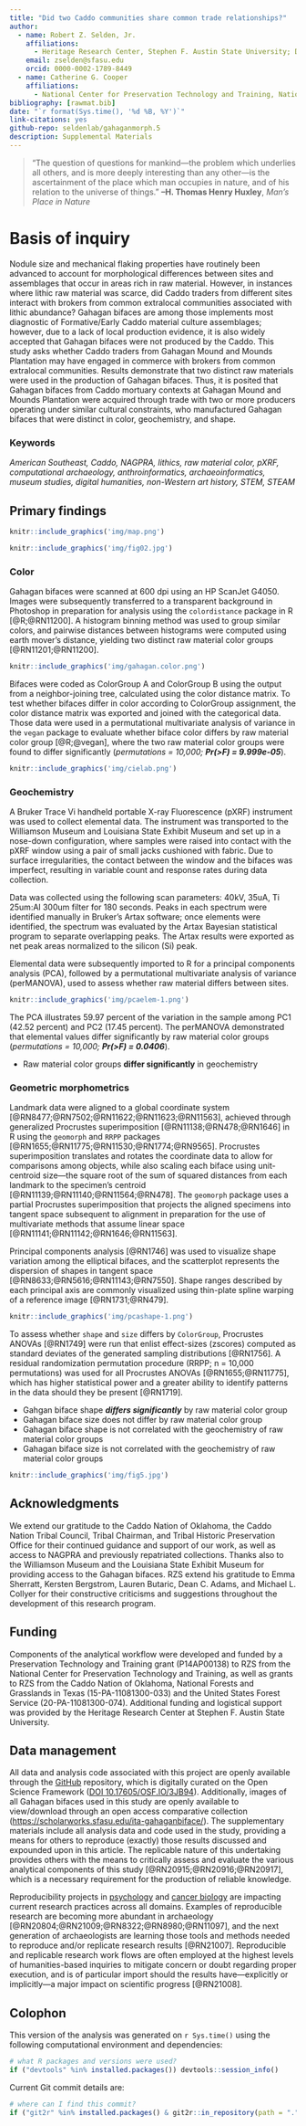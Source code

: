 ```yaml
---
title: "Did two Caddo communities share common trade relationships?"
author:
  - name: Robert Z. Selden, Jr.
    affiliations:
      - Heritage Research Center, Stephen F. Austin State University; Department of Biology, Stephen F. Austin State University; Texas Archeological Research Laboratory, The University of Texas at Austin; and Cultural Heritage Department, Jean Monnet University
    email: zselden@sfasu.edu
    orcid: 0000-0002-1789-8449
  - name: Catherine G. Cooper
    affiliations:
      - National Center for Preservation Technology and Training, National Park Service
bibliography: [rawmat.bib]
date: "`r format(Sys.time(), '%d %B, %Y')`"
link-citations: yes
github-repo: seldenlab/gahaganmorph.5
description: Supplemental Materials
---
```


>“The question of questions for mankind—the problem which underlies all others, and is more deeply interesting than any other—is the ascertainment of the place which man occupies in nature, and of his relation to the universe of things.” **–H. Thomas Henry Huxley**, _Man’s Place in Nature_

# Basis of inquiry

Nodule size and mechanical flaking properties have routinely been advanced to account for morphological differences between sites and assemblages that occur in areas rich in raw material. However, in instances where lithic raw material was scarce, did Caddo traders from different sites interact with brokers from common extralocal communities associated with lithic abundance? Gahagan bifaces are among those implements most diagnostic of Formative/Early Caddo material culture assemblages; however, due to a lack of local production evidence, it is also widely accepted that Gahagan bifaces were not produced by the Caddo. This study asks whether Caddo traders from Gahagan Mound and Mounds Plantation may have engaged in commerce with brokers from common extralocal communities. Results demonstrate that two distinct raw materials were used in the production of Gahagan bifaces. Thus, it is posited that Gahagan bifaces from Caddo mortuary contexts at Gahagan Mound and Mounds Plantation were acquired through trade with two or more producers operating under similar cultural constraints, who manufactured Gahagan bifaces that were distinct in color, geochemistry, and shape.

### Keywords

_American Southeast, Caddo, NAGPRA, lithics, raw material color, pXRF, computational archaeology, anthroinformatics, archaeoinformatics, museum studies, digital humanities, non-Western art history, STEM, STEAM_

## Primary findings

```r
knitr::include_graphics('img/map.png')
```

```r
knitr::include_graphics('img/fig02.jpg')
```

### Color

Gahagan bifaces were scanned at 600 dpi using an HP ScanJet G4050. Images were subsequently transferred to a transparent background in Photoshop in preparation for analysis using the `colordistance` package in R [@R;@RN11200]. A histogram binning method was used to group similar colors, and pairwise distances between histograms were computed using earth mover’s distance, yielding two distinct raw material color groups [@RN11201;@RN11200].

```r
knitr::include_graphics('img/gahagan.color.png')
```

Bifaces were coded as ColorGroup A and ColorGroup B using the output from a neighbor-joining tree, calculated using the color distance matrix. To test whether bifaces differ in color according to ColorGroup assignment, the color distance matrix was exported and joined with the categorical data. Those data were used in a permutational multivariate analysis of variance in the `vegan` package to evaluate whether biface color differs by raw material color group [@R;@vegan], where the two raw material color groups were found to differ significantly (_permutations = 10,000; **Pr(>F) = 9.999e-05**_).

```r
knitr::include_graphics('img/cielab.png')
```

### Geochemistry

A Bruker Trace Vi handheld portable X-ray Fluorescence (pXRF) instrument was used to collect elemental data. The instrument was transported to the Williamson Museum and Louisiana State Exhibit Museum and set up in a nose-down configuration, where samples were raised into contact with the pXRF window using a pair of small jacks cushioned with fabric. Due to surface irregularities, the contact between the window and the bifaces was imperfect, resulting in variable count and response rates during data collection.

Data was collected using the following scan parameters: 40kV, 35uA, Ti 25um:Al 300um filter for 180 seconds. Peaks in each spectrum were identified manually in Bruker’s Artax software; once elements were identified, the spectrum was evaluated by the Artax Bayesian statistical program to separate overlapping peaks. The Artax results were exported as net peak areas normalized to the silicon (Si) peak.

Elemental data were subsequently imported to R for a principal components analysis (PCA), followed by a permutational multivariate analysis of variance (perMANOVA), used to assess whether raw material differs between sites.

```r
knitr::include_graphics('img/pcaelem-1.png')
```

The PCA illustrates 59.97 percent of the variation in the sample among PC1 (42.52 percent) and PC2 (17.45 percent). The perMANOVA demonstrated that elemental values differ significantly by raw material color groups (_permutations = 10,000; **Pr(>F) = 0.0406**_).

  -   Raw material color groups **differ significantly** in geochemistry
  
### Geometric morphometrics

Landmark data were aligned to a global coordinate system [@RN8477;@RN7502;@RN11622;@RN11623;@RN11563], achieved through generalized Procrustes superimposition [@RN11138;@RN478;@RN1646] in R using the `geomorph` and `RRPP` packages [@RN1655;@RN11775;@RN11530;@RN1774;@RN9565]. Procrustes superimposition translates and rotates the coordinate data to allow for comparisons among objects, while also scaling each biface using unit-centroid size---the square root of the sum of squared distances from each landmark to the specimen’s centroid [@RN11139;@RN11140;@RN11564;@RN478]. The `geomorph` package uses a partial Procrustes superimposition that projects the aligned specimens into tangent space subsequent to alignment in preparation for the use of multivariate methods that assume linear space [@RN11141;@RN11142;@RN1646;@RN11563].

Principal components analysis [@RN1746] was used to visualize shape variation among the elliptical bifaces, and the scatterplot represents the dispersion of shapes in tangent space [@RN8633;@RN5616;@RN11143;@RN7550]. Shape ranges described by each principal axis are commonly visualized using thin-plate spline warping of a reference image [@RN1731;@RN479].

```r
knitr::include_graphics('img/pcashape-1.png')
```

To assess whether `shape` and `size` differs by `ColorGroup`, Procrustes ANOVAs [@RN1749] were run that enlist effect-sizes (zscores) computed as standard deviates of the generated sampling distributions [@RN1756]. A residual randomization permutation procedure (RRPP; n = 10,000 permutations) was used for all Procrustes ANOVAs [@RN1655;@RN11775], which has higher statistical power and a greater ability to identify patterns in the data should they be present [@RN1719].

  -   Gahgan biface shape _**differs significantly**_ by raw material color group
  -   Gahagan biface size does not differ by raw material color group
  -   Gahagan biface shape is not correlated with the geochemistry of raw material color groups
  -   Gahagan biface size is not correlated with the geochemistry of raw material color groups
  
```r
knitr::include_graphics('img/fig5.jpg')
```

## Acknowledgments

We extend our gratitude to the Caddo Nation of Oklahoma, the Caddo Nation Tribal Council, Tribal Chairman, and Tribal Historic Preservation Office for their continued guidance and support of our work, as well as access to NAGPRA and previously repatriated collections. Thanks also to the Williamson Museum and the Louisiana State Exhibit Museum for providing access to the Gahagan bifaces. RZS extend his gratitude to Emma Sherratt, Kersten Bergstrom, Lauren Butaric, Dean C. Adams, and Michael L. Collyer for their constructive criticisms and suggestions throughout the development of this research program.

## Funding

Components of the analytical workflow were developed and funded by a Preservation Technology and Training grant (P14AP00138) to RZS from the National Center for Preservation Technology and Training, as well as grants to RZS from the Caddo Nation of Oklahoma, National Forests and Grasslands in Texas (15-PA-11081300-033) and the United States Forest Service (20-PA-11081300-074). Additional funding and logistical support was provided by the Heritage Research Center at Stephen F. Austin State University.

## Data management

All data and analysis code associated with this project are openly available through the [GitHub](https://github.com/seldenlab/gahaganmorph.5) repository, which is digitally curated on the Open Science Framework ([DOI 10.17605/OSF.IO/3JB94](https://osf.io/3jb94/)). Additionally, images of all Gahagan bifaces used in this study are openly available to view/download through an open access comparative collection ([https://scholarworks.sfasu.edu/ita-gahaganbiface/](https://scholarworks.sfasu.edu/ita-gahaganbiface/)). The supplementary materials include all analysis data and code used in the study, providing a means for others to reproduce (exactly) those results discussed and expounded upon in this article. The replicable nature of this undertaking provides others with the means to critically assess and evaluate the various analytical components of this study [@RN20915;@RN20916;@RN20917], which is a necessary requirement for the production of reliable knowledge. 

Reproducibility projects in [psychology](https://osf.io/ezcuj/) and [cancer biology](https://www.cos.io/rpcb) are impacting current research practices across all domains. Examples of reproducible research are becoming more abundant in archaeology [@RN20804;@RN21009;@RN8322;@RN8980;@RN11097], and the next generation of archaeologists are learning those tools and methods needed to reproduce and/or replicate research results [@RN21007]. Reproducible and replicable research work flows are often employed at the highest levels of humanities-based inquiries to mitigate concern or doubt regarding proper execution, and is of particular import should the results have—explicitly or implicitly—a major impact on scientific progress [@RN21008].

## Colophon

This version of the analysis was generated on `r Sys.time()` using the following computational environment and dependencies: 

```r
# what R packages and versions were used?
if ("devtools" %in% installed.packages()) devtools::session_info()
```

Current Git commit details are:

```r
# where can I find this commit? 
if ("git2r" %in% installed.packages() & git2r::in_repository(path = ".")) git2r::repository(here::here())  
```
